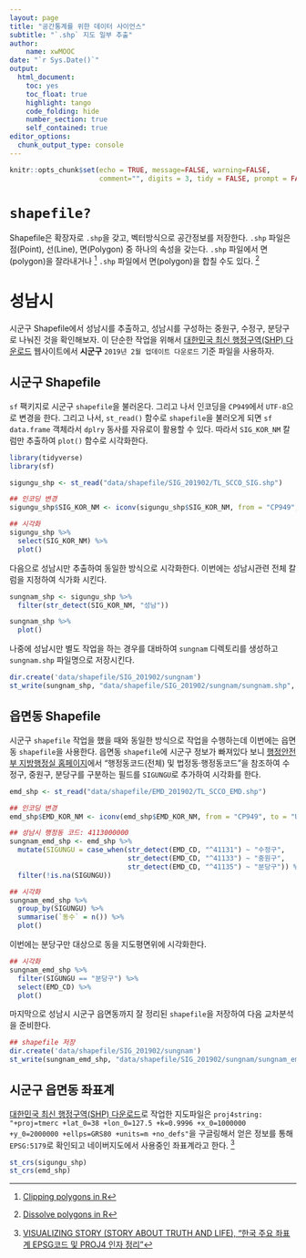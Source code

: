 ```yaml
---
layout: page
title: "공간통계를 위한 데이터 사이언스"
subtitle: "`.shp` 지도 일부 추출"
author:
    name: xwMOOC
date: "`r Sys.Date()`"
output:
  html_document: 
    toc: yes
    toc_float: true
    highlight: tango
    code_folding: hide
    number_section: true
    self_contained: true
editor_options: 
  chunk_output_type: console
---
```


```r
knitr::opts_chunk$set(echo = TRUE, message=FALSE, warning=FALSE,
                      comment="", digits = 3, tidy = FALSE, prompt = FALSE, fig.align = 'center')
```


# `shapefile?` {#geo-info-shapefile}

Shapefile은 확장자로 `.shp`을 갖고, 벡터방식으로 공간정보를 저장한다.
`.shp` 파일은 점(Point), 선(Line), 면(Polygon) 중 하나의 속성을 갖는다.
`.shp` 파일에서 면(polygon)을 잘라내거나 [^shape-polygon-clipping]
`.shp` 파일에서 면(polygon)을 합칠 수도 있다. [^shape-polygon-dissolving]

[^shape-polygon-clipping]: [Clipping polygons in R](https://philmikejones.wordpress.com/2015/09/01/clipping-polygons-in-r/)
[^shape-polygon-dissolving]: [Dissolve polygons in R](https://philmikejones.wordpress.com/2015/09/01/clipping-polygons-in-r/)

# 성남시 {#geo-info-shapefile-sungnam}

시군구 Shapefile에서 성남시를 추출하고, 성남시를 구성하는 중원구, 수정구, 분당구로 나눠진 것을 확인해보자.
이 단순한 작업을 위해서 [대한민국 최신 행정구역(SHP) 다운로드](http://www.gisdeveloper.co.kr/?p=2332) 웹사이트에서 **시군구** `2019년 2월 업데이트 다운로드` 기준 파일을 사용하자.

## 시군구 Shapefile {#geo-info-shapefile-sungnam-sig}

`sf` 팩키지로 시군구 `shapefile`을 불러온다. 그리고 나서 인코딩을 `CP949`에서 `UTF-8`으로 변경을 한다.
그리고 나서, `st_read()` 함수로 `shapefile`을 불러오게 되면 `sf data.frame` 객체라서 `dplry` 동사를 자유로이 활용할 수 있다. 따라서 `SIG_KOR_NM` 칼럼만 추출하여 `plot()` 함수로 시각화한다.  

```r
library(tidyverse)
library(sf)

sigungu_shp <- st_read("data/shapefile/SIG_201902/TL_SCCO_SIG.shp")

## 인코딩 변경
sigungu_shp$SIG_KOR_NM <- iconv(sigungu_shp$SIG_KOR_NM, from = "CP949", to = "UTF-8", sub = NA, mark = TRUE, toRaw = FALSE)

## 시각화
sigungu_shp %>% 
  select(SIG_KOR_NM) %>% 
  plot()
```

다음으로 성남시만 추출하여 동일한 방식으로 시각화한다. 이번에는 성남시관련 전체 칼럼을 지정하여 식가화 시킨다.

```r
sungnam_shp <- sigungu_shp %>% 
  filter(str_detect(SIG_KOR_NM, "성남"))

sungnam_shp %>% 
  plot()
```

나중에 성남시만 별도 작업을 하는 경우를 대바하여 `sungnam` 디렉토리를 생성하고 `sungnam.shp` 파일명으로 저장시킨다.

```r
dir.create('data/shapefile/SIG_201902/sungnam')
st_write(sungnam_shp, "data/shapefile/SIG_201902/sungnam/sungnam.shp", delete_dsn=TRUE)
```


## 읍면동 Shapefile {#geo-info-shapefile-sungnam-emd}

시군구 `shapefile` 작업을 했을 때와 동일한 방식으로 작업을 수행하는데 이번에는 읍면동 `shapefile`을 사용한다.
읍면동 `shapefile`에 시군구 정보가 빠져있다 보니 [행정안전부 지방행정실 홈페이지](https://www.mois.go.kr/frt/bbs/type001/commonSelectBoardList.do?bbsId=BBSMSTR_000000000052)에서 "행정동코드(전체) 및 법정동·행정동코드"을 참조하여 수정구, 중원구, 분당구를 구분하는 필드를 `SIGUNGU`로 추가하여 시각화를 한다.

```r
emd_shp <- st_read("data/shapefile/EMD_201902/TL_SCCO_EMD.shp")

## 인코딩 변경
emd_shp$EMD_KOR_NM <- iconv(emd_shp$EMD_KOR_NM, from = "CP949", to = "UTF-8", sub = NA, mark = TRUE, toRaw = FALSE)

## 성남시 행정동 코드: 4113000000
sungnam_emd_shp <- emd_shp %>% 
  mutate(SIGUNGU = case_when(str_detect(EMD_CD, "^41131") ~ "수정구",
                             str_detect(EMD_CD, "^41133") ~ "중원구",
                             str_detect(EMD_CD, "^41135") ~ "분당구")) %>% 
  filter(!is.na(SIGUNGU))

## 시각화
sungnam_emd_shp %>% 
  group_by(SIGUNGU) %>% 
  summarise(`동수` = n()) %>% 
  plot()
```

이번에는 분당구만 대상으로 동을 지도평면위에 시각화한다.

```r
## 시각화
sungnam_emd_shp %>% 
  filter(SIGUNGU == "분당구") %>% 
  select(EMD_CD) %>% 
  plot()
```

마지막으로 성남시 시군구 읍면동까지 잘 정리된 `shapefile`을 저장하여 다음 교차분석을 준비한다.

```r
## shapefile 저장
dir.create('data/shapefile/SIG_201902/sungnam')
st_write(sungnam_emd_shp, "data/shapefile/SIG_201902/sungnam/sungnam_emd.shp", delete_dsn=TRUE)
```

## 시군구 읍면동 좌표계 {#geo-info-shapefile-crs}

[대한민국 최신 행정구역(SHP) 다운로드](http://www.gisdeveloper.co.kr/?p=2332)로 작업한 지도파일은 `proj4string: "+proj=tmerc +lat_0=38 +lon_0=127.5 +k=0.9996 +x_0=1000000 +y_0=2000000 +ellps=GRS80 +units=m +no_defs"`을 구글링해서 얻은 정보를 통해 `EPSG:5179`로 확인되고 네이버지도에서 사용중인 좌표계라고 한다. [^naver-map-crs]

[^naver-map-crs]: [VISUALIZING STORY (STORY ABOUT TRUTH AND LIFE), "한국 주요 좌표계 EPSG코드 및 PROJ4 인자 정리"](https://visualizingstory.wordpress.com/2013/04/24/%ED%95%9C%EA%B5%AD-%EC%A3%BC%EC%9A%94-%EC%A2%8C%ED%91%9C%EA%B3%84-epsg%EC%BD%94%EB%93%9C-%EB%B0%8F-proj4-%EC%9D%B8%EC%9E%90-%EC%A0%95%EB%A6%AC/)

```r
st_crs(sigungu_shp)
st_crs(emd_shp)
```

